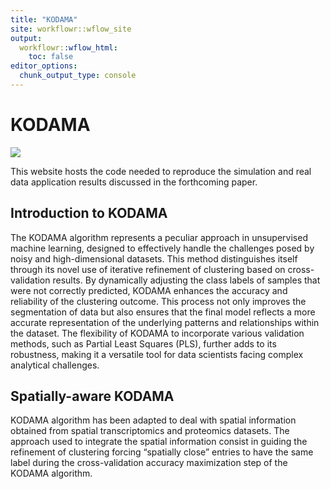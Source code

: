 ---
title: "KODAMA"
site: workflowr::wflow_site
output:
  workflowr::wflow_html:
    toc: false
editor_options:
  chunk_output_type: console
---


# KODAMA
![](KODAMA.svg)

This website hosts the code needed to reproduce the simulation and real data application results discussed in the forthcoming paper.

## Introduction to KODAMA

The KODAMA algorithm represents a peculiar approach in unsupervised machine learning, designed to effectively handle the challenges posed by noisy and high-dimensional datasets. This method distinguishes itself through its novel use of iterative refinement of clustering based on cross-validation results. By dynamically adjusting the class labels of samples that were not correctly predicted, KODAMA enhances the accuracy and reliability of the clustering outcome. This process not only improves the segmentation of data but also ensures that the final model reflects a more accurate representation of the underlying patterns and relationships within the dataset. The flexibility of KODAMA to incorporate various validation methods, such as Partial Least Squares (PLS), further adds to its robustness, making it a versatile tool for data scientists facing complex analytical challenges.

## Spatially-aware KODAMA

KODAMA algorithm has been adapted to deal with spatial information obtained from spatial transcriptomics and proteomics datasets. The approach used to integrate the spatial information consist in guiding the refinement of clustering forcing "spatially close" entries to have the same label during the cross-validation accuracy maximization step of the KODAMA algorithm. 
